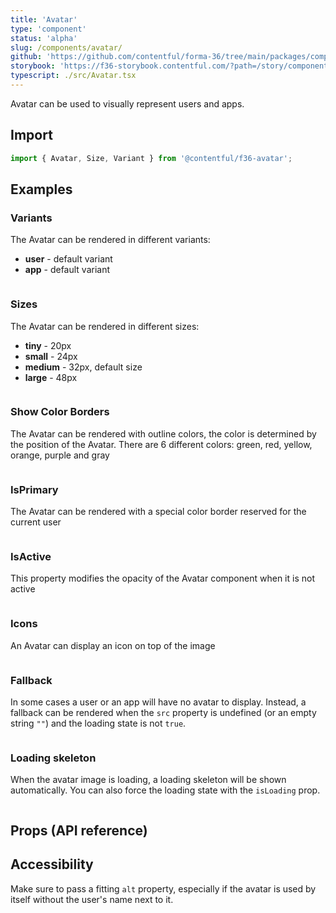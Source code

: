 ```yaml
---
title: 'Avatar'
type: 'component'
status: 'alpha'
slug: /components/avatar/
github: 'https://github.com/contentful/forma-36/tree/main/packages/components/avatar'
storybook: 'https://f36-storybook.contentful.com/?path=/story/components-avatar--overview'
typescript: ./src/Avatar.tsx
---
```


Avatar can be used to visually represent users and apps.

## Import

```jsx static=true
import { Avatar, Size, Variant } from '@contentful/f36-avatar';
```

## Examples

### Variants

The Avatar can be rendered in different variants:

- **user** - default variant
- **app** - default variant

```jsx file=./examples/AvatarVariantExample.tsx

```

### Sizes

The Avatar can be rendered in different sizes:

- **tiny** - 20px
- **small** - 24px
- **medium** - 32px, default size
- **large** - 48px

```jsx file=./examples/AvatarSizeExample.tsx

```

### Show Color Borders

The Avatar can be rendered with outline colors, the color is determined by the position of the Avatar. There are 6 different colors: green, red, yellow, orange, purple and gray

```jsx file=./examples/AvatarColorBorderExamples.tsx

```

### IsPrimary

The Avatar can be rendered with a special color border reserved for the current user

```jsx file=./examples/AvatarIsPrimaryExamples.tsx

```

### IsActive

This property modifies the opacity of the Avatar component when it is not active

```jsx file=./examples/AvatarIsActiveExamples.tsx

```

### Icons

An Avatar can display an icon on top of the image

```jsx file=./examples/AvatarIconExamples.tsx

```

### Fallback

In some cases a user or an app will have no avatar to display. Instead, a fallback can be rendered when the `src` property is undefined (or an empty string `""`) and the loading state is not `true`.

```jsx file=./examples/AvatarFallbackExample.tsx

```

### Loading skeleton

When the avatar image is loading, a loading skeleton will be shown automatically. You can also force the loading state with the `isLoading` prop.

```jsx file=./examples/AvatarLoadingExample.tsx

```

## Props (API reference)

<PropsTable of="Avatar" />

## Accessibility

Make sure to pass a fitting `alt` property, especially if the avatar is used by itself without the user's name next to it.
